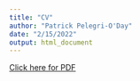 ```yaml
---
title: "CV"
author: "Patrick Pelegri-O'Day"
date: "2/15/2022"
output: html_document
---
```


<a href = 'patrick_cv.pdf' target = '_blank'>Click here for PDF</a>
